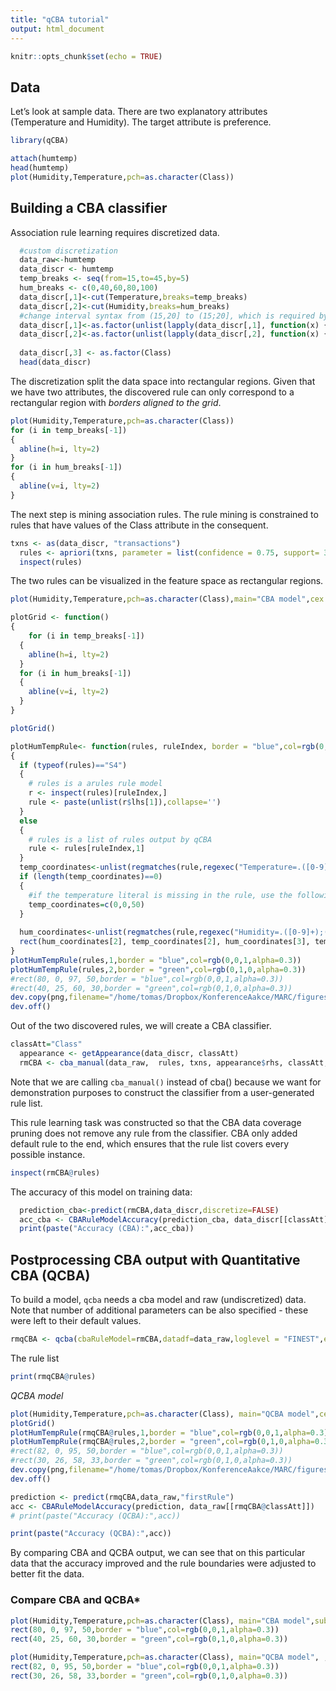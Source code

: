 ```yaml
---
title: "qCBA tutorial"
output: html_document
---
```


```r
knitr::opts_chunk$set(echo = TRUE)
```

## Data

Let's look at sample data. There are two explanatory attributes (Temperature and Humidity). The target attribute is preference. 


```r
library(qCBA)
```


```r
attach(humtemp)
head(humtemp)
plot(Humidity,Temperature,pch=as.character(Class))
```

## Building a CBA classifier
Association rule learning requires discretized data.


```r
  #custom discretization
  data_raw<-humtemp
  data_discr <- humtemp
  temp_breaks <- seq(from=15,to=45,by=5)
  hum_breaks <- c(0,40,60,80,100)
  data_discr[,1]<-cut(Temperature,breaks=temp_breaks)
  data_discr[,2]<-cut(Humidity,breaks=hum_breaks)
  #change interval syntax from (15,20] to (15;20], which is required by MARC
  data_discr[,1]<-as.factor(unlist(lapply(data_discr[,1], function(x) {gsub(",", ";", x)})))
  data_discr[,2]<-as.factor(unlist(lapply(data_discr[,2], function(x) {gsub(",", ";", x)})))
  
  data_discr[,3] <- as.factor(Class)
  head(data_discr)

```
The discretization split the data space into rectangular regions. Given that we have two attributes, the discovered rule can only correspond to a rectangular region with *borders aligned to the grid*.

```r
plot(Humidity,Temperature,pch=as.character(Class))
for (i in temp_breaks[-1])
{
  abline(h=i, lty=2)
}
for (i in hum_breaks[-1])
{
  abline(v=i, lty=2)
}

```


The next step is mining association rules. The rule mining is constrained to rules that have values of the Class attribute in the consequent.

```r
txns <- as(data_discr, "transactions")
  rules <- apriori(txns, parameter = list(confidence = 0.75, support= 3/nrow(data_discr), minlen=1, maxlen=5))
  inspect(rules)
```
The two rules can be visualized in the feature space as rectangular regions. 

```r
plot(Humidity,Temperature,pch=as.character(Class),main="CBA model",cex.lab=1.5, cex.axis=1.5, cex.main=1.5, cex.sub=1.5)

plotGrid <- function()
{
    for (i in temp_breaks[-1])
  {
    abline(h=i, lty=2)
  }
  for (i in hum_breaks[-1])
  {
    abline(v=i, lty=2)
  }
}

plotGrid()

plotHumTempRule<- function(rules, ruleIndex, border = "blue",col=rgb(0,0,1,alpha=0.3) )
{
  if (typeof(rules)=="S4")
  {
    # rules is a arules rule model
    r <- inspect(rules)[ruleIndex,]
    rule <- paste(unlist(r$lhs[1]),collapse='')
  }
  else
  {
    # rules is a list of rules output by qCBA
    rule <- rules[ruleIndex,1]
  }
  temp_coordinates<-unlist(regmatches(rule,regexec("Temperature=.([0-9]+);([0-9]+).",rule)))
  if (length(temp_coordinates)==0)
  {
    #if the temperature literal is missing in the rule, use the following coordinates
    temp_coordinates=c(0,0,50)
  }
  
  hum_coordinates<-unlist(regmatches(rule,regexec("Humidity=.([0-9]+);([0-9]+).",rule)))
  rect(hum_coordinates[2], temp_coordinates[2], hum_coordinates[3], temp_coordinates[3],border=border,col=col)
}
plotHumTempRule(rules,1,border = "blue",col=rgb(0,0,1,alpha=0.3))
plotHumTempRule(rules,2,border = "green",col=rgb(0,1,0,alpha=0.3))
#rect(80, 0, 97, 50,border = "blue",col=rgb(0,0,1,alpha=0.3))
#rect(40, 25, 60, 30,border = "green",col=rgb(0,1,0,alpha=0.3))
dev.copy(png,filename="/home/tomas/Dropbox/KonferenceAakce/MARC/figures/cba.png")
dev.off()
```


Out of the two discovered rules, we will create a CBA classifier.
```r
classAtt="Class"
  appearance <- getAppearance(data_discr, classAtt)
  rmCBA <- cba_manual(data_raw,  rules, txns, appearance$rhs, classAtt, cutp= list(), pruning_options=NULL)
```
Note that we are calling `cba_manual()` instead of cba() because we want for demonstration purposes to construct the classifier from a user-generated rule list.

This rule learning task was constructed so that the CBA data coverage pruning does not remove any rule from the classifier. CBA only added default rule to the end, which ensures that the rule list  covers every possible instance.

```r
inspect(rmCBA@rules)
```
The accuracy of this model on training data:
```r
  prediction_cba<-predict(rmCBA,data_discr,discretize=FALSE)
  acc_cba <- CBARuleModelAccuracy(prediction_cba, data_discr[[classAtt]])
  print(paste("Accuracy (CBA):",acc_cba))
```
## Postprocessing CBA output with Quantitative CBA (QCBA)

To build a model, `qcba` needs a cba model and raw (undiscretized) data. Note that number of additional parameters can be also specified - these were left to their default values.
```r
rmqCBA <- qcba(cbaRuleModel=rmCBA,datadf=data_raw,loglevel = "FINEST",extensionStrategy= "ConfImprovementAgainstLastConfirmedExtension",minImprovement=0,minCondImprovement=-0.15,minConf = 0.5)
```
The rule list 

```r
print(rmqCBA@rules)
```
*QCBA model*

```r
plot(Humidity,Temperature,pch=as.character(Class), main="QCBA model",cex.lab=1.5, cex.axis=1.5, cex.main=1.5, cex.sub=1.5)
plotGrid()
plotHumTempRule(rmqCBA@rules,1,border = "blue",col=rgb(0,0,1,alpha=0.3))
plotHumTempRule(rmqCBA@rules,2,border = "green",col=rgb(0,1,0,alpha=0.3))
#rect(82, 0, 95, 50,border = "blue",col=rgb(0,0,1,alpha=0.3))
#rect(30, 26, 58, 33,border = "green",col=rgb(0,1,0,alpha=0.3))
dev.copy(png,filename="/home/tomas/Dropbox/KonferenceAakce/MARC/figures/qcba.png")
dev.off()

```

```r
prediction <- predict(rmqCBA,data_raw,"firstRule")
acc <- CBARuleModelAccuracy(prediction, data_raw[[rmqCBA@classAtt]])
# print(paste("Accuracy (QCBA):",acc))
```

```r
print(paste("Accuracy (QCBA):",acc))
```
By comparing CBA and QCBA output, we can see that on this particular data that the accuracy improved and the rule boundaries were adjusted to better fit the data. 

### Compare CBA and QCBA*

```r
plot(Humidity,Temperature,pch=as.character(Class), main="CBA model",sub=paste("Accuracy:",round(acc_cba,2)))
rect(80, 0, 97, 50,border = "blue",col=rgb(0,0,1,alpha=0.3))
rect(40, 25, 60, 30,border = "green",col=rgb(0,1,0,alpha=0.3))

plot(Humidity,Temperature,pch=as.character(Class), main="QCBA model", ,sub=paste("Accuracy:",round(acc,2)))
rect(82, 0, 95, 50,border = "blue",col=rgb(0,0,1,alpha=0.3))
rect(30, 26, 58, 33,border = "green",col=rgb(0,1,0,alpha=0.3))

```

